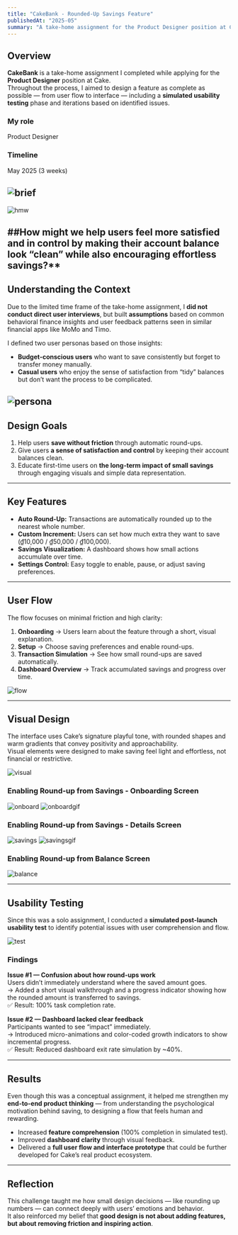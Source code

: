 ```yaml
---
title: "CakeBank - Rounded-Up Savings Feature"
publishedAt: "2025-05"
summary: "A take-home assignment for the Product Designer position at Cake, focusing on creating a rounded-up savings feature that helps users save effortlessly while keeping their balances neat."
---
```


## Overview  

**CakeBank** is a take-home assignment I completed while applying for the **Product Designer** position at Cake.  
Throughout the process, I aimed to design a feature as complete as possible — from user flow to interface — including a **simulated usability testing** phase and iterations based on identified issues.  

### My role  
Product Designer  

### Timeline  
May 2025 (3 weeks)

![brief](https://res.cloudinary.com/dqtfjvkok/image/upload/v1759893150/Group_66_v0diy9.png) 
---

![hmw](https://res.cloudinary.com/dqtfjvkok/image/upload/v1759894994/Group_67_ur7rmg.png) 

##How might we help users feel more satisfied and in control by making their account balance look “clean” while also encouraging effortless savings?** 
---

## Understanding the Context  

Due to the limited time frame of the take-home assignment, I **did not conduct direct user interviews**, but built **assumptions** based on common behavioral finance insights and user feedback patterns seen in similar financial apps like MoMo and Timo.  

I defined two user personas based on those insights:  
- **Budget-conscious users** who want to save consistently but forget to transfer money manually.  
- **Casual users** who enjoy the sense of satisfaction from “tidy” balances but don’t want the process to be complicated.  

![persona](https://res.cloudinary.com/dqtfjvkok/image/upload/v1759896234/Group_68_wthqtn.png) 
---

## Design Goals  

1. Help users **save without friction** through automatic round-ups.  
2. Give users **a sense of satisfaction and control** by keeping their account balances clean.  
3. Educate first-time users on **the long-term impact of small savings** through engaging visuals and simple data representation.  

---

## Key Features  

- **Auto Round-Up:** Transactions are automatically rounded up to the nearest whole number.  
- **Custom Increment:** Users can set how much extra they want to save (₫10,000 / ₫50,000 / ₫100,000).  
- **Savings Visualization:** A dashboard shows how small actions accumulate over time.  
- **Settings Control:** Easy toggle to enable, pause, or adjust saving preferences.  

---

## User Flow  

The flow focuses on minimal friction and high clarity:  

1. **Onboarding** → Users learn about the feature through a short, visual explanation.  
2. **Setup** → Choose saving preferences and enable round-ups.  
3. **Transaction Simulation** → See how small round-ups are saved automatically.  
4. **Dashboard Overview** → Track accumulated savings and progress over time.  

![flow](https://res.cloudinary.com/dqtfjvkok/image/upload/v1759907168/Group_633000_gacby2.png) 

---

## Visual Design  

The interface uses Cake’s signature playful tone, with rounded shapes and warm gradients that convey positivity and approachability.  
Visual elements were designed to make saving feel light and effortless, not financial or restrictive.  
 
![visual](https://res.cloudinary.com/dqtfjvkok/image/upload/v1759909271/Group_633001_u69vfd.png) 

### Enabling Round-up from Savings - Onboarding Screen
![onboard](https://res.cloudinary.com/dqtfjvkok/image/upload/v1759910918/M%E1%BB%9F_t%C3%A0i_kho%E1%BA%A3n_ti%E1%BB%81n_g%E1%BB%ADi_m%E1%BB%9Bi_onboarding_xjrrzw.png) 
![onboardgif](https://res.cloudinary.com/dqtfjvkok/image/upload/v1759912097/2_zetf76.gif) 
### Enabling Round-up from Savings - Details Screen
![savings](https://res.cloudinary.com/dqtfjvkok/image/upload/v1759910917/Chi_ti%E1%BA%BFt_t%C3%A0i_kho%E1%BA%A3n_ti%E1%BB%81n_g%E1%BB%ADi_p4qb8l.png) 
![savingsgif](https://res.cloudinary.com/dqtfjvkok/image/upload/v1759913679/Untitled_design_41_cdrnpj.gif) 
### Enabling Round-up from Balance Screen
![balance](https://res.cloudinary.com/dqtfjvkok/image/upload/v1759911014/T%E1%BB%B1_nh%E1%BA%ADp_s%E1%BB%91_giao_d%E1%BB%8Bch_Qu%C3%A9t_m%C3%A3_QR_j0mkgt.png) 

---

## Usability Testing

Since this was a solo assignment, I conducted a **simulated post-launch usability test** to identify potential issues with user comprehension and flow.

![test](https://res.cloudinary.com/dqtfjvkok/image/upload/v1759910917/Group_633002_aszgse.png) 
### Findings  

**Issue #1 — Confusion about how round-ups work**  
Users didn’t immediately understand where the saved amount goes.  
→ Added a short visual walkthrough and a progress indicator showing how the rounded amount is transferred to savings.  
✅ Result: 100% task completion rate.

**Issue #2 — Dashboard lacked clear feedback**  
Participants wanted to see “impact” immediately.  
→ Introduced micro-animations and color-coded growth indicators to show incremental progress.  
✅ Result: Reduced dashboard exit rate simulation by ~40%.  

---

## Results  

Even though this was a conceptual assignment, it helped me strengthen my **end-to-end product thinking** — from understanding the psychological motivation behind saving, to designing a flow that feels human and rewarding.  

- Increased **feature comprehension** (100% completion in simulated test).  
- Improved **dashboard clarity** through visual feedback.  
- Delivered a **full user flow and interface prototype** that could be further developed for Cake’s real product ecosystem.  

---

## Reflection  

This challenge taught me how small design decisions — like rounding up numbers — can connect deeply with users’ emotions and behavior.  
It also reinforced my belief that **good design is not about adding features, but about removing friction and inspiring action**.  